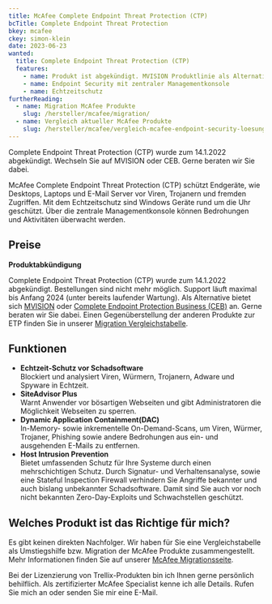 ```yaml
---
title: McAfee Complete Endpoint Threat Protection (CTP)
bcTitle: Complete Endpoint Threat Protection
bkey: mcafee
ckey: simon-klein
date: 2023-06-23
wanted:
  title: Complete Endpoint Threat Protection (CTP)
  features:
    - name: Produkt ist abgekündigt. MVISION Produktlinie als Alternative
    - name: Endpoint Security mit zentraler Managementkonsole
    - name: Echtzeitschutz
furtherReading:
  - name: Migration McAfee Produkte
    slug: /hersteller/mcafee/migration/
  - name: Vergleich aktueller McAfee Produkte
    slug: /hersteller/mcafee/vergleich-mcafee-endpoint-security-loesungen/
---
```




<Intro>

Complete Endpoint Threat Protection (CTP)  wurde zum 14.1.2022 abgekündigt. Wechseln Sie auf MVISION oder CEB. Gerne beraten wir Sie dabei.

McAfee Complete Endpoint Threat Protection (CTP) schützt Endgeräte, wie Desktops, Laptops und E-Mail Server vor Viren, Trojanern und fremden Zugriffen. Mit dem Echtzeitschutz sind Windows Geräte rund um die Uhr geschützt. Über die zentrale Managementkonsole können Bedrohungen und Aktivitäten überwacht werden.


</Intro>

<TOC />



## Preise

<GetInTouch variant="info">

**Produktabkündigung**

Complete Endpoint Threat Protection (CTP) wurde zum 14.1.2022 abgekündigt. Bestellungen sind nicht mehr möglich. Support läuft maximal bis Anfang 2024 (unter bereits laufender Wartung). Als Alternative bietet sich [MVISION](/hersteller/mcafee/mvision/) oder [Complete Endpoint Protection Business (CEB)](/hersteller/mcafee/complete-endpoint-protection-business/) an. Gerne beraten wir Sie dabei. Einen Gegenüberstellung der anderen Produkte zur ETP finden Sie in unserer [Migration Vergleichstabelle](/hersteller/mcafee/migration/).

</GetInTouch>

## Funktionen

-  **Echtzeit-Schutz vor Schadsoftware** <br />
Blockiert und analysiert Viren, Würmern, Trojanern, Adware und Spyware in Echtzeit.
-  **SiteAdvisor Plus** <br />
Warnt Anwender vor bösartigen Webseiten und gibt Administratoren die Möglichkeit Webseiten zu sperren.
-  **Dynamic Application Containment(DAC)** <br />
In-Memory- sowie inkrementelle On-Demand-Scans, um Viren, Würmer, Trojaner, Phishing sowie andere Bedrohungen aus ein- und ausgehenden E-Mails zu entfernen.
-  **Host Intrusion Prevention** <br />
Bietet umfassenden Schutz für Ihre Systeme durch einen mehrschichtigen Schutz. Durch Signatur- und Verhaltensanalyse, sowie eine Stateful Inspection Firewall verhindern Sie Angriffe bekannter und auch bislang unbekannter Schadsoftware. Damit sind Sie auch vor noch nicht bekannten Zero-Day-Exploits und Schwachstellen geschützt.


## Welches Produkt ist das Richtige für mich?

Es gibt keinen direkten Nachfolger. Wir haben für Sie eine Vergleichstabelle als Umstiegshilfe bzw. Migration der McAfee Produkte zusammengestellt. Mehr Informationen finden Sie auf unserer [McAfee Migrationsseite](/hersteller/mcafee/migration/).

<GetInTouch>

Bei der Lizenzierung von Trellix-Produkten bin ich Ihnen gerne persönlich behilflich. Als zertifizierter McAfee Specialist kenne ich alle Details. Rufen Sie mich an oder senden Sie mir eine E-Mail.

</GetInTouch>
